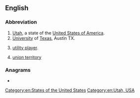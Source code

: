 {{also|ut|ut-|-ut|út|ût|ǖt|-uț}}
==English==

===Abbreviation===
{{rfc-header|Abbreviation}}
{{head|en|abbreviation}}

# [[Utah]], a state of the [[United States of America]].
# [[university|University]] of [[Texas]], Austin TX.
# {{lb|en|fantasy sports}} [[utility player]].
# {{lb|en|India}} [[union territory]]

===Anagrams===
* {{anagrams|en|a=tu|-tu-|TU|Tu|Tū}}

[[Category:en:States of the United States]]
[[Category:en:Utah, USA]]